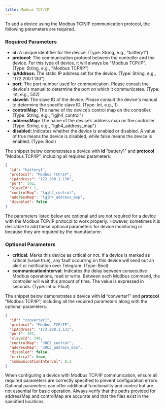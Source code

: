 ```yaml
---
title: Modbus TCP/IP
---
```


To add a device using the Modbus TCP/IP communication protocol, the following parameters are required.

### Required Parameters

- **id:** A unique identifier for the device. (Type: String, e.g., “battery1”)
- **protocol:** The communication protocol between the controller and the device. For this type of device, it will always be "Modbus TCP/IP". (Type: String, e.g., "Modbus TCP/IP")
- **ipAddress:** The static IP address set for the device. (Type: String, e.g., "172.200.1.130")
- **port:** The port number used for communication. Please consult the device's manual to determine the port on which it communicates. (Type: Int, e.g., 502)
- **slaveId:** The slave ID of the device. Please consult the device's manual to determine the specific slave ID. (Type: Int, e.g., 1)
- **controlMap:** The name of the device’s control map on the controller. (Type: String, e.g., "lgjh4_control")
- **addressMap:** The name of the device’s address map on the controller. (Type: String, e.g., "lgjh4_address_map")
- **disabled:** Indicates whether the device is enabled or disabled. A value of true means the device is disabled, while false means the device is enabled. (Type: Bool)

The snippet below demonstrates a device with **id** "battery1" and **protocol** "Modbus TCP/IP", including all required parameters:

```json
{
  "id": "battery1",
  "protocol": "Modbus TCP/IP",
  "ipAddress": "172.200.1.130",
  "port": 502,
  "slaveId": 1,
  "controlMap": "lgjh4_control",
  "addressMap": "lgjh4_address_map",
  "disabled": false
}
```

The parameters listed below are optional and are not required for a device with the Modbus TCP/IP protocol to work properly. However, sometimes it is desirable to add these optional parameters for device monitoring or because they are required by the manufacturer.

### Optional Parameters

- **critical:** Marks this device as critical or not. If a device is marked as critical (value true), any fault occurring on this device will send out an alert or notification over Telegram. (Type: Bool)
- **communicationInterval:** Indicates the delay between consecutive Modbus operations, read or write. Between each Modbus command, the controller will wait this amount of time. The value is expressed in seconds. (Type: Int or Float)

The snippet below demonstrates a device with **id** “converter1” and **protocol** “Modbus TCP/IP”, including all the required parameters along with the optional parameters.

```json
{
  "id": "converter1",
  "protocol": "Modbus TCP/IP",
  "ipAddress": "172.200.1.131",
  "port": 502,
  "slaveId": 240,
  "controlMap": "30C3_control",
  "addressMap": "30C3_address_map",
  "disabled": false,
  "critical": true,
  "communicationInterval": 0.2
}
```

<Warning>
When configuring a device with Modbus TCP/IP communication, ensure all required parameters are correctly specified to prevent configuration errors. Optional parameters can offer additional 
functionality and control but are not essential for basic operation. Always verify that the paths provided for addressMap and controlMap are accurate and that the files exist in the specified locations.
</Warning>